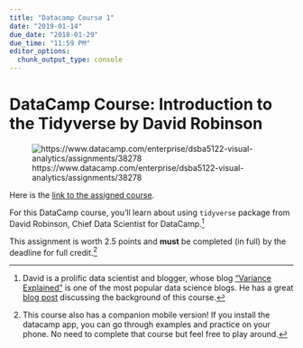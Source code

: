 ```yaml
---
title: "Datacamp Course 1"
date: "2019-01-14"
due_date: "2018-01-29"
due_time: "11:59 PM"
editor_options: 
  chunk_output_type: console
---
```


# DataCamp Course: Introduction to the Tidyverse by David Robinson

![https://www.datacamp.com/enterprise/dsba5122-visual-analytics/assignments/38278](../../static/images/assignment/tidyverse.png)

Here is the [link to the assigned course](https://www.datacamp.com/enterprise/dsba5122-visual-analytics/assignments/38278).

For this DataCamp course, you'll learn about using `tidyverse` package from David Robinson, Chief Data Scientist for DataCamp.^[David is a prolific data scientist and blogger, whose blog ["Variance Explained"](http://varianceexplained.org/) is one of the most popular data science blogs. He has a great [blog post](http://varianceexplained.org/r/intro-tidyverse/) discussing the background of this course.]

This assignment is worth 2.5 points and **must** be completed (in full) by the deadline for full credit.^[This course also has a companion mobile version! If you install the datacamp app, you can go through examples and practice on your phone. No need to complete that course but feel free to play around.]
